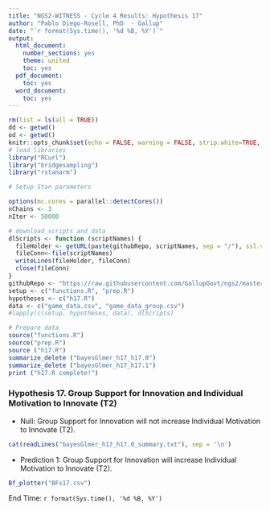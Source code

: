 ---
title: "NGS2-WITNESS - Cycle 4 Results: Hypothesis 17"
author: "Pablo Diego-Rosell, PhD  - Gallup"
date: "`r format(Sys.time(), '%d %B, %Y')`"
output:
  html_document:
    number_sections: yes
    theme: united
    toc: yes
  pdf_document:
    toc: yes
  word_document:
    toc: yes
---

```{r setup, include=FALSE}
rm(list = ls(all = TRUE))
dd <- getwd()
od <- getwd()
knitr::opts_chunk$set(echo = FALSE, warning = FALSE, strip.white=TRUE, tidy=TRUE)
# load libraries
library("RCurl")
library("bridgesampling")
library("rstanarm")

# Setup Stan parameters

options(mc.cores = parallel::detectCores())
nChains <- 3
nIter <- 50000

# download scripts and data
dlScripts <- function (scriptNames) {
  fileHolder <- getURL(paste(githubRepo, scriptNames, sep = "/"), ssl.verifypeer = FALSE)
  fileConn<-file(scriptNames)
  writeLines(fileHolder, fileConn)
  close(fileConn)
}
githubRepo <- "https://raw.githubusercontent.com/GallupGovt/ngs2/master/cycle4/Boomtown/Analysis"
setup <- c("functions.R", "prep.R")
hypotheses <- c("h17.R")
data <- c("game_data.csv", "game_data_group.csv")
#lapply(c(setup, hypotheses, data), dlScripts)

# Prepare data
source("functions.R")
source("prep.R")
source ("h17.R")
summarize_delete ("bayesGlmer_h17_h17.0")
summarize_delete ("bayesGlmer_h17_h17.1")
print ("h17.R complete!")
```

### Hypothesis 17. Group Support for Innovation and Individual Motivation to Innovate (T2)

- Null: Group Support for Innovation will not increase Individual Motivation to Innovate (T2).

```{r comment=''}
cat(readLines("bayesGlmer_h17_h17.0_summary.txt"), sep = '\n')
```
- Prediction 1: Group Support for Innovation will increase Individual Motivation to Innovate (T2).

```{r, fig.hold='hold', out.width = "50%"}
Bf_plotter("BFs17.csv")
```

End Time: `r format(Sys.time(), '%d %B, %Y')`

<br />
<br />
<br />